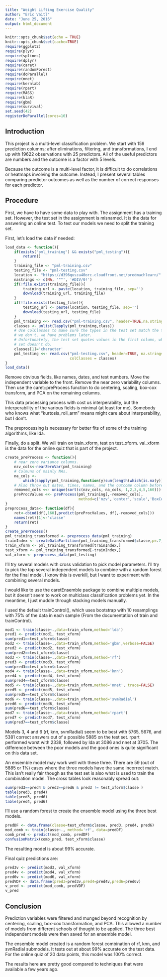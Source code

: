 ```yaml
---
title: "Weight Lifting Exercise Quality"
author: "Eric Vaitl"
date: "June 25, 2016"
output: html_document
---
```


```r
knitr::opts_chunk$set(echo = TRUE)
knitr::opts_chunk$set(cache=TRUE)
require(ggplot2)
require(plyr)
require(splines)
require(dplyr)
require(caret)
require(randomForest)
require(doParallel)
require(nnet)
require(kernlab)
require(rpart)
require(MASS)
require(klaR)
require(gbm)
require(survival)
set.seed(42)
registerDoParallel(cores=10)
```

## Introduction
This project is a multi-level classification problem. We start with 159 prediction columns; after eliminations, filtering, and transformations, I end up with 19622 observations with 25 predictors. All of the useful predictors are numbers and the outcome is a factor with 5 levels. 

Because the outcome is a multi-level factor, it is difficult to do correlations or heatmaps involving the outcome. Instead, I present several tables comparing predictor outcomes as well as the number of correct responses for each predictor. 

## Procedure

First, we have to have some data to play with. The assignment has a training set. However, the test set in the assignment is misnamed. It is the data for answering an online test. To test our models we need to split the training set. 

First, let's load the data if needed: 

```r
load_data <- function(){
    if(exists("pml_training") && exists("pml_testing")){
        return()
    }
    training_file <- "pml-training.csv"
    testing_file <- "pml-testing.csv"
    location <- "https://d396qusza40orc.cloudfront.net/predmachlearn/"
    nastrings <- c(NA, '""', '#DIV/0!')
    if(!file.exists(training_file)){
        training_url <- paste(location, training_file, sep='') 
        download(training_url, training_file)            
    } 
    if(!file.exists(testing_file)){
        testing_url <- paste(location, testing_file, sep='')
        download(testing_url, testing_file)
    }
    pml_training <<- read.csv("pml-training.csv", header=TRUE,na.strings = nastrings)
    classes <- unlist(lapply(pml_training,class))
    # Use colClasses to make sure the types in the test set match the training set. If 
    # we don't, we have problems later. 
    # Unfortunately, the test set quotes values in the first column, which the training
    # set doesn't do. 
    classes[1]='character'
    pml_testing <<- read.csv("pml-testing.csv", header=TRUE, na.strings = nastrings,
                             colClasses = classes)
}
load_data()
```

Remove obvious fields, like names, dates, and test numbers. Move the independent variable to the front. Remove the near zero variability columns. Then use the caret::preProcess function to do centering, scaling, box-cox transform, and PCA on the remaining columns. 

This data processing process with cost us interperability, but the interperability of the various fields is minimal (at least for me). Somebody who knows what "kurtosis_roll_arm" means might care about interperability, but I don't. 

The preprocessing is necessary for better fits of some of the training algorithms, like lda. 

Finally, do a split. We will train on train_xform, test on test_xform. val_xform is the data for the online quiz that is part of the project. 

```r

create_preProcess <- function(){
    # near zero variance columns. 
    nzv_cols<-nearZeroVar(pml_training)
    # Colmuns of mainly NAs. 
    na_cols <- 
        which(sapply(pml_training,function(y)sum(length(which(is.na(y)))))>.8*ncol(pml_training))
    # Also throw out dates, times, names, and the outcome column before pre-processing. 
    removed_cols <<- unique(sort(c(nzv_cols, na_cols, 1,2,3,4,5,160)))
    preProcValues <<- preProcess(pml_training[,-removed_cols], 
                                 method=c('nzv','center','scale','BoxCox','pca'))
}
preprocess_data<- function(df){
    ret<-cbind(df[,160],predict(preProcValues, df[,-removed_cols]))
    names(ret)[1]<-'classe'
    return(ret)
}
create_preProcess()
pml_training_transformed <- preprocess_data(pml_training)
trainIndex <- createDataPartition(pml_training_transformed$classe,p=.7,list=FALSE)
train_xform <- pml_training_transformed[trainIndex,]
test_xform <- pml_training_transformed[-trainIndex,]
val_xform <- preprocess_data(pml_testing)
```

I'll try several models with cross validation to pick model parameters. I'll try to pick the top several independent models to combine with a random forest for the final model. I know this is overkill, but I want to experiment with combining several models. 

I would like to use the caretEnsemble package to combine multiple models, but it doesn't seem to work on multiclass classification problems yet. In the meantime, I just muddle through stacking models manually. 

I used the default trainControl(), which uses bootstrap with 10 resamplings with 75% of the data in each sample (From the documentation of train and trainControl). 

```r
mod1 <- train(classe~.,data=train_xform,method='lda')
pred1 <- predict(mod1, test_xform)
sum(pred1==test_xform$classe)
mod2 <- train(classe~.,data=train_xform,method='gbm',verbose=FALSE)
pred2 <- predict(mod2, test_xform)
sum(pred2==test_xform$classe)
mod3 <- train(classe~.,data=train_xform,method='rf')
pred3 <- predict(mod3, test_xform)
sum(pred3==test_xform$classe)
mod4 <- train(classe~.,data=train_xform,method='knn')
pred4 <- predict(mod4, test_xform)
sum(pred4==test_xform$classe)
mod5 <- train(classe~.,data=train_xform,method='nnet', trace=FALSE)
pred5 <- predict(mod5, test_xform)
sum(pred5==test_xform$classe)
mod6 <- train(classe~.,data=train_xform,method='svmRadial')
pred6 <- predict(mod6, test_xform)
sum(pred6==test_xform$classe)
mod7 <- train(classe~.,data=train_xform,method='rpart')
pred7 <- predict(mod7, test_xform)
sum(pred7==test_xform$classe)
```

Models 3, 4 and 6 (rf, knn, svmRadial) seem to be best with 5765, 5676, and 5381 correct answers out of a possible 5885 on the test set. rpart performed worst with 2339, followed by lda at 3086 and nnet at 3705. The difference between the poor models and the good ones is quite significant on this data set. 

An ensemble model may work well with these three. There are 59 (out of 5885 or 1%) cases where the three models have the same incorrect match. This isn't really fair though as the test set is also what is used to train the combination model. The cross tables look reasonably spread out: 
```r
sum(pred3==pred4 & pred3==pred6 & pred3 != test_xform$classe )
table(pred3, pred4)
table(pred3, pred6)
table(pred4, pred6)
```


I'll use a random forest to create the ensemble model using the three best models.  
```r
predDF <- data.frame(classe=test_xform$classe, pred3, pred4, pred6)
mod_comb <- train(classe~., method='rf', data=predDF)
comb_pred <- predict(mod_comb, predDF)
confusionMatrix(comb_pred, test_xform$classe)
```

The resulting model is about 99% accurate. 

Final quiz predictions are: 
```r
pred3v <- predict(mod3, val_xform)
pred4v <- predict(mod4, val_xform)
pred6v <- predict(mod6, val_xform)
predVDF <- data.frame(pred3=pred3v,pred4=pred4v,pred6=pred6v)
v_pred <- predict(mod_comb, predVDF)
v_pred
```

<!--
 [1] B A B A A E D B A A B C B A E E A B B B
-->
## Conclusion

Prediction variables were filtered and munged beyond recognition by centering, scaling, box-cox transformation, and PCA. This allowed a number of models from different schools of thought to be applied. The three best independent models were then saved for an ensemble model. 

The ensemble model created is a random forest combination of rf, knn, and svnRadial submodels. It tests out at about 99% accurate on the test data. For the online quiz of 20 data points, this model was 100% correct. 

The results here are pretty good compared to techniques that were available a few years ago. 
